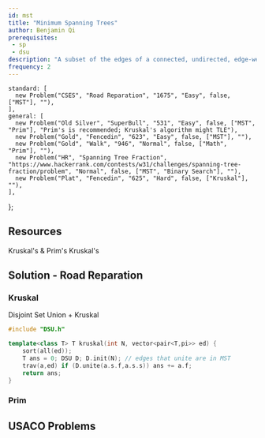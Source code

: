 ```yaml
---
id: mst
title: "Minimum Spanning Trees"
author: Benjamin Qi
prerequisites:
 - sp
 - dsu
description: "A subset of the edges of a connected, undirected, edge-weighted graph that connects all the vertices to each other of minimum total weight, where no cycles are allowed."
frequency: 2
---
```



    standard: [
      new Problem("CSES", "Road Reparation", "1675", "Easy", false, ["MST"], ""),
    ],
    general: [
      new Problem("Old Silver", "SuperBull", "531", "Easy", false, ["MST", "Prim"], "Prim's is recommended; Kruskal's algorithm might TLE"),
      new Problem("Gold", "Fencedin", "623", "Easy", false, ["MST"], ""),
      new Problem("Gold", "Walk", "946", "Normal", false, ["Math", "Prim"], ""),
      new Problem("HR", "Spanning Tree Fraction", "https://www.hackerrank.com/contests/w31/challenges/spanning-tree-fraction/problem", "Normal", false, ["MST", "Binary Search"], ""),
      new Problem("Plat", "Fencedin", "625", "Hard", false, ["Kruskal"], ""),
    ],
};

<Problems problems={problems.standard} />

<!-- new Problem("Kattis", "MST", "minspantree", "Easy", false, ["MST"], ""), -->

## Resources

<Resources>
  <Resource source="CPH" title="15 - Spanning Trees" starred>Kruskal's & Prim's</Resource>
  <Resource source="PAPS" title="12.4">Kruskal's</Resource>
  <Resource source="cp-algo" title="Prim's" url="graph/mst_prim.html"></Resource>
  <Resource source="cp-algo" title="Kruskal's" url="graph/mst_kruskal.html"></Resource>
  <Resource source="cp-algo" title="Kruskal's with DSU" url="graph/mst_kruskal_with_dsu.html"></Resource>
</Resources>

## Solution - Road Reparation

### Kruskal

<LanguageSection>

<CPPSection>

<Resources>
  <Resource source="Benq (from KACTL)" url="https://github.com/bqi343/USACO/blob/master/Implementations/content/graphs%20(12)/DSU/DSU%20(7.6).h" title="DSU">Disjoint Set Union + Kruskal</Resource>
</Resources>

```cpp
#include "DSU.h"

template<class T> T kruskal(int N, vector<pair<T,pi>> ed) {
	sort(all(ed));
	T ans = 0; DSU D; D.init(N); // edges that unite are in MST
	trav(a,ed) if (D.unite(a.s.f,a.s.s)) ans += a.f; 
	return ans;
}
```

</CPPSection>


</LanguageSection>

### Prim

<IncompleteSection />

## USACO Problems

<Problems problems={problems.general} />
